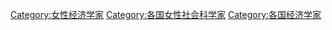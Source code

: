 [[Category:女性经济学家|Category:女性经济学家]]
[[Category:各国女性社会科学家|Category:各国女性社会科学家]]
[[Category:各国经济学家|Category:各国经济学家]]